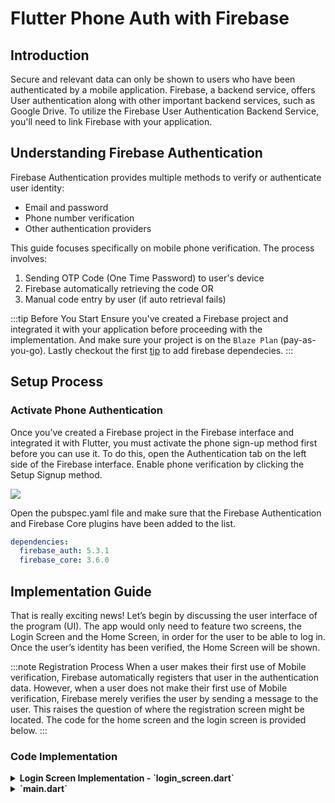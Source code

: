 
# Flutter Phone Auth with Firebase

## Introduction

Secure and relevant data can only be shown to users who have been authenticated by a mobile application. Firebase, a backend service, offers User authentication along with other important backend services, such as Google Drive. To utilize the Firebase User Authentication Backend Service, you'll need to link Firebase with your application.

## Understanding Firebase Authentication

Firebase Authentication provides multiple methods to verify or authenticate user identity:
- Email and password
- Phone number verification
- Other authentication providers

This guide focuses specifically on mobile phone verification. The process involves:
1. Sending OTP Code (One Time Password) to user's device
2. Firebase automatically retrieving the code OR
3. Manual code entry by user (if auto retrieval fails)

:::tip Before You Start
Ensure you've created a Firebase project and integrated it with your application before proceeding with the implementation. And make sure your project is on the `Blaze Plan` (pay-as-you-go). Lastly checkout the first <a href="./implementing-firebase-authentication-in-flutter">tip</a> to add firebase dependecies.
:::

## Setup Process

### Activate Phone Authentication

Once you’ve created a Firebase project in the Firebase interface and integrated it with Flutter, you must activate the phone sign-up method first before you can use it. To do this, open the Authentication tab on the left side of the Firebase interface. Enable phone verification by clicking the Setup Signup method.


![](../../static/img/Screen-Shot-2024-10-24-at-1.52.36-PM.png)

Open the pubspec.yaml file and make sure that the Firebase Authentication and Firebase Core plugins have been added to the list.

```yaml
dependencies:
  firebase_auth: 5.3.1 
  firebase_core: 3.6.0
```

## Implementation Guide

That is really exciting news! Let’s begin by discussing the user interface of the program (UI). The app would only need to feature two screens, the Login Screen and the Home Screen, in order for the user to be able to log in. Once the user’s identity has been verified, the Home Screen will be shown.

:::note Registration Process
When a user makes their first use of Mobile verification, Firebase automatically registers that user in the authentication data. However, when a user does not make their first use of Mobile verification, Firebase merely verifies the user by sending a message to the user. This raises the question of where the registration screen might be located. The code for the home screen and the login screen is provided below.
:::

### Code Implementation

<details>
<summary><b>Login Screen Implementation - `login_screen.dart`</b></summary>
```dart
import 'package:flutter/material.dart';

class LoginScreen extends StatelessWidget {
  final _phoneController = TextEditingController();
  final _passController = TextEditingController();
  final _codeController = TextEditingController();

  LoginScreen({super.key});

  //Place A

  @override
  Widget build(BuildContext context) {
    return Scaffold(
      body: Container(
        padding: EdgeInsets.all(32),
        child: Form(
          child: Column(
            crossAxisAlignment: CrossAxisAlignment.start,
            mainAxisAlignment: MainAxisAlignment.center,
            children: <Widget>[
              const Text(
                "Login",
                style: TextStyle(
                  color: Colors.lightBlue,
                  fontSize: 36,
                  fontWeight: FontWeight.w500,
                ),
              ),
              const SizedBox(height: 16),
              TextFormField(
                decoration: InputDecoration(
                  enabledBorder: OutlineInputBorder(
                    borderRadius: const BorderRadius.all(Radius.circular(8)),
                    borderSide: BorderSide(color: Colors.grey[200]!),
                  ),
                  focusedBorder: OutlineInputBorder(
                    borderRadius: const BorderRadius.all(Radius.circular(8)),
                    borderSide: BorderSide(color: Colors.grey[300]!),
                  ),
                  filled: true,
                  fillColor: Colors.grey[100],
                  hintText: "Phone Number",
                ),
                controller: _phoneController,
              ),
              const SizedBox(height: 16),
              TextFormField(
                decoration: InputDecoration(
                  enabledBorder: OutlineInputBorder(
                    borderRadius: const BorderRadius.all(Radius.circular(8)),
                    borderSide: BorderSide(color: Colors.grey[200]!),
                  ),
                  focusedBorder: OutlineInputBorder(
                    borderRadius: const BorderRadius.all(Radius.circular(8)),
                    borderSide: BorderSide(color: Colors.grey[300]!),
                  ),
                  filled: true,
                  fillColor: Colors.grey[100],
                  hintText: "Password",
                ),
                obscureText: true,
                controller: _passController,
              ),
             const  SizedBox(height: 16),
              SizedBox(
                width: double.infinity,
                child: ElevatedButton(
                  style: ElevatedButton.styleFrom(
                    backgroundColor: Colors.blue,
                    padding: const  EdgeInsets.all(16),
                    textStyle: const TextStyle(color: Colors.white),
                  ),
                  onPressed: () {
                    // Place B
                  },
                  child: const Text("Login"),
                ),
              ),
            ],
          ),
        ),
      ),
    );
  }
}
```

</details>

<details>
<summary><b>Home Screen Implementation - `home_screen.dart`</b></summary>
```dart
import 'package:firebase_auth/firebase_auth.dart';
import 'package:flutter/material.dart';

class HomeScreen extends StatelessWidget {
  final User? user;

  const HomeScreen({super.key, required this.user});

  @override
  Widget build(BuildContext context) {
    return Scaffold(
      body: Container(
        padding: const EdgeInsets.all(32),
        child: Column(
          mainAxisAlignment: MainAxisAlignment.center,
          crossAxisAlignment: CrossAxisAlignment.start,
          children: <Widget>[
           const Text(
              "You are Logged in successfully",
              style: TextStyle(
                color: Colors.lightBlue,
                fontSize: 32,
              ),
            ),
            const SizedBox(height: 16),
            Text(
              "${user?.phoneNumber}",
              style: const TextStyle(
                color: Colors.grey,
              ),
            ),
          ],
        ),
      ),
    );
  }
}

```

</details>


<details>
<summary><b> `main.dart`</b></summary>
```dart
import 'package:firebase_core/firebase_core.dart';
import 'package:flutter/material.dart';
import 'package:flutter_phone_auth/login_screen.dart';

void main() async {
  WidgetsFlutterBinding.ensureInitialized();
  await Firebase.initializeApp();
  runApp(const MyApp());
}

class MyApp extends StatelessWidget {
  const MyApp({super.key});

  @override
  Widget build(BuildContext context) {
    return MaterialApp(
      title: 'Flutter Demo',
      theme: ThemeData(
        colorScheme: ColorScheme.fromSeed(seedColor: Colors.deepPurple),
        useMaterial3: true,
      ),
      home: LoginScreen(),
    );
  }
}

```
</details>
Now that we’ve finished with the user interface (UI) element, we can go on to the major item, which is verifying users based on the mobile phone numbers they provide.

Create a Future that may be used to validate the user’s credentials inside the LoginScreen class located at Place A.

```dart
Future registerUser(String mobile, BuildContext context) async{
//code
}
```
Now let’s begin by establishing the instance of Firebase auth that will be included inside the Future.

```dart
Future registerUser(String mobile, BuildContext context) async{
  FirebaseAuth _auth = FirebaseAuth.instance;
  }
```

Verifying a user’s identity using their cell phone is now possible thanks to a new feature offered by Firebase Authentication called verifyPhoneNumber.

```dart
 Future<void> registerUser(String mobile, BuildContext context) async {
    FirebaseAuth _auth = FirebaseAuth.instance;

    _auth.verifyPhoneNumber(
      phoneNumber: mobile,
      timeout: const Duration(seconds: 60),
      verificationCompleted: (PhoneAuthCredential credential) async {
          print("Verification for : ${credential}");
      },
      verificationFailed: (FirebaseAuthException e) {
        print("Verification failed: ${e.message}");
      },
      codeSent: (String verificationId, int? resendToken) {
        // Save the verification ID for later use
        print("Code sent to $mobile");
      },
      codeAutoRetrievalTimeout: (String verificationId) {
        // Handle code auto retrieval timeout
        print("Auto retrieval timeout");
      },
    );
  }
``` 
In the `verifyPhoneNumber`, the phoneNumber is the user’s mobile phone number, and timeout is the amount of time before the verification code given to the device expires (in seconds). Once the verification has been performed successfully, a call to verficationCompleted will be received in the callback. It’s possible for the verification to fail because of an invalid code or phone number. code Sent is a callback that gets called once the code is sent to the device. The last callback to be aware of is `codeAutoRetrievalTimeout`, which is triggered when the timer for automatic code retrieval expires.

To sign in, utilize the authCredential object that is returned in this callback. You must use the `signInWithCredential` Future offered by Firebase Authentication in order to sign in using authCredential.

```dart
verificationCompleted: (AuthCredential credential) {
  _auth.signInWithCredential(credential).then((UserCredential result) {
    Navigator.pushReplacement(context, MaterialPageRoute(
      builder: (context) => HomeScreen(user: result.user),
    ));
  }).catchError((e) {
    print(e);
  });
},
```

Next, let’s begin by defining the callback for codeSent. As previously indicated, auto retrieval may not function properly on certain devices. So we need to manually ask the user to enter the code he got on the device by displaying some dialog in codeSent, and then we need to manually construct the AuthCredential object that we received in the verificationCompleted callback from Firebase .

:::tip
The verification id issued by Firebase for each code, which you get in the codeSent from Firebase, and the OTP Code received by the user is required to create the AuthCredential. As a result, we may display a dialog box for the user to enter their OTP Code.
:::

```dart

codeSent: (String verificationId, [int? forceResendingToken]) {
  showDialog(
    context: context,
    barrierDismissible: false,
    builder: (context) => AlertDialog(
      title: const Text("Enter SMS Code"),
      content: Column(
        mainAxisSize: MainAxisSize.min,
        children: <Widget>[
          TextField(
            controller: _codeController,
          ),
        ],
      ),
      actions: <Widget>[
        TextButton(
          style: TextButton.styleFrom(
            foregroundColor: Colors.white,
            backgroundColor: Colors.redAccent,
          ),
          onPressed: () async {
            final auth = FirebaseAuth.instance;
            final smsCode = _codeController.text.trim();
            final credential = PhoneAuthProvider.credential(
              verificationId: verificationId,
              smsCode: smsCode,
            );

            try {
              final result = await auth.signInWithCredential(credential);
              Navigator.pushReplacement(
                context,
                MaterialPageRoute(builder: (context) => HomeScreen(user: result.user!)),
              );
            } catch (e) {
              print(e);
            }
          },
          child: const Text("Done"),
        ),
      ],
    ),
  );
},
```

:::important
To create an AuthCredential using the verification code and the one-time password that the user got, we used the code below.

```dart
PhoneAuthProvider.getCredential(verificationId: verificationId, smsCode: smsCode);
```

:::


Our Future for user registration or login has been completed, and now we need to call it in our Login Screen at Place B when the FlatButton onPressed is pressed.

```dart
SizedBox(
  width: double.infinity,
  child: ElevatedButton(
    style: ElevatedButton.styleFrom(
      backgroundColor: Colors.blue,
      padding: const EdgeInsets.all(16),
      textStyle: const TextStyle(color: Colors.white),
    ),
    onPressed: () {
      final mobile = _phoneController.text.trim();
      registerUser(mobile, context);
    },
    child: const Text("Login"),
  ),
),
//...

```
…and thus we are done!

That’s merely a mobile-specific version of User’s Authentication underlying.NET functionality. Adding basic validation and storing extra information like the display name and display picture with the user would improve the experience.

Thanks.